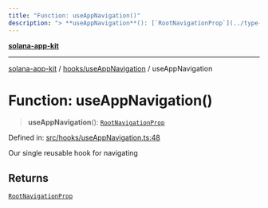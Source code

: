 ```yaml
---
title: "Function: useAppNavigation()"
description: "> **useAppNavigation**(): [`RootNavigationProp`](../type-aliases/RootNavigationProp.md)"
---
```


[**solana-app-kit**](../../../README.mdx)

***

[solana-app-kit](../../../README.mdx) / [hooks/useAppNavigation](../README.mdx) / useAppNavigation

# Function: useAppNavigation()

> **useAppNavigation**(): [`RootNavigationProp`](../type-aliases/RootNavigationProp.mdx)

Defined in: [src/hooks/useAppNavigation.ts:48](https://github.com/SendArcade/solana-social-starter/blob/b27156124ee1831d644b1af765e8d55a2885cd4f/src/hooks/useAppNavigation.ts#L48)

Our single reusable hook for navigating

## Returns

[`RootNavigationProp`](../type-aliases/RootNavigationProp.mdx)
